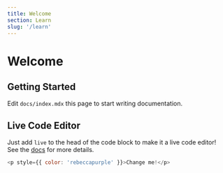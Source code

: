 ```yaml
---
title: Welcome
section: Learn
slug: '/learn'
---
```


# Welcome

## Getting Started

Edit `docs/index.mdx` this page to start writing documentation.

## Live Code Editor

Just add `live` to the head of the code block to make it a live code editor! See the [docs](https://smooth-doc.com/docs/react-live-editor/) for more details.

```js live
<p style={{ color: 'rebeccapurple' }}>Change me!</p>
```
